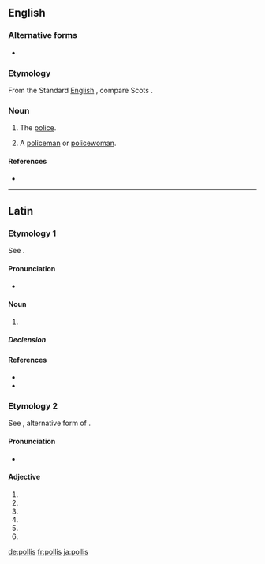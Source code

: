 ==English==

===Alternative forms===
* {{l|en|polis}}

===Etymology===
From the Standard [[English]] {{m|en|police}}, compare Scots {{m|sco|polis}}.

===Noun===
{{en-noun|~|es}}

# {{label|en|uncountable|Geordie}} The [[police]].
# {{label|en|countable|Geordie}} A [[policeman]] or [[policewoman]].

====References====
* {{R:Northeast Dialect 2005}}

----

==Latin==

===Etymology 1===
See {{m|la|pollen||fine flour}}.

====Pronunciation====
* {{la-IPA|pollis}}

====Noun====
{{la-noun|pollis||pollinis|m|g2=f|third}}

# {{alternative form of|pollen|lang=la}}

=====Declension=====
{{la-decl-3rd|pollis|pollin}}

====References====
* {{R:L&S|pollis}}
* {{R:Gaffiot|p=1,195/3|pollis|1_pollis}}

===Etymology 2===
See {{m|la|pollus}}, alternative form of {{m|la|polus||pole}}.

====Pronunciation====
* {{la-IPA|pollīs}}

====Adjective====
{{la-adj-form|pollīs}}

# {{inflection of|pollus||dat|m|p|lang=la}}
# {{inflection of|pollus||dat|f|p|lang=la}}
# {{inflection of|pollus||dat|n|p|lang=la}}
# {{inflection of|pollus||abl|m|p|lang=la}}
# {{inflection of|pollus||abl|n|p|lang=la}}
# {{inflection of|pollus||abl|f|p|lang=la}}

[[de:pollis]]
[[fr:pollis]]
[[ja:pollis]]